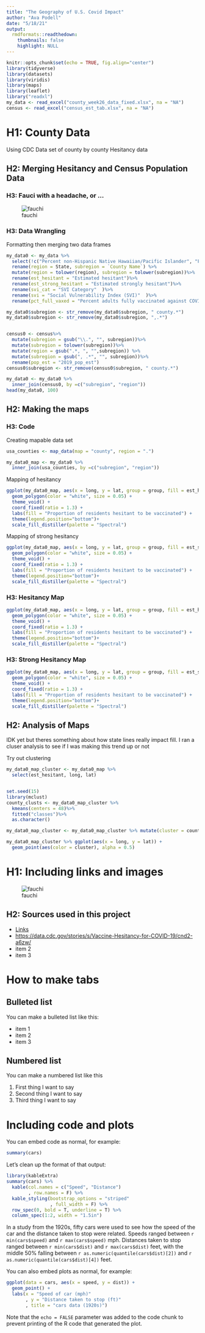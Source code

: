 ```yaml
---
title: "The Geography of U.S. Covid Impact"
author: "Ava Podell"
date: "5/18/21"
output:
  rmdformats::readthedown:
    thumbnails: false
    highlight: NULL
---
```


```r
knitr::opts_chunk$set(echo = TRUE, fig.align="center")
library(tidyverse)
library(datasets)
library(viridis)
library(maps)
library(leaflet)
library("readxl")
my_data <- read_excel("county_week26_data_fixed.xlsx", na = "NA")
census <- read_excel("census_est_tab.xlsx", na = "NA")
```


# H1: County Data 
Using CDC Data set of county by county Hesitancy data

## H2: Merging Hesitancy and Census Population Data {.tabset .tabset-fade .tabset-pills}

### H3: Fauci with a headache, or ...
![fauchi](https://media.giphy.com/media/JmD9mkDmzvXE7nxy7j/giphy.gif)

### H3: Data Wrangling

Formatting then merging two data frames

```r
my_data0 <- my_data %>%
  select(!c("Percent non-Hispanic Native Hawaiian/Pacific Islander", "FIPS Code"))%>%
  rename(region = State, subregion = `County Name`) %>%
  mutate(region = tolower(region), subregion = tolower(subregion))%>%
  rename(est_hesitant = "Estimated hesitant")%>%
  rename(est_strong_hesitant = "Estimated strongly hesitant")%>%
  rename(svi_cat = "SVI Category"  )%>%
  rename(svi = "Social Vulnerability Index (SVI)"  )%>%
  rename(pct_full_vaxed = "Percent adults fully vaccinated against COVID-19 as of 3/30/2021")

my_data0$subregion <- str_remove(my_data0$subregion, " county.*")
my_data0$subregion <- str_remove(my_data0$subregion, ",.*")


census0 <- census%>%
  mutate(subregion = gsub("\\.", "", subregion))%>%
  mutate(subregion = tolower(subregion))%>%
  mutate(region = gsub(".*, ", "",subregion)) %>% 
  mutate(subregion = gsub(", .*", "", subregion))%>%
  rename(pop_est = "2019_pop_est")
census0$subregion <- str_remove(census0$subregion, " county.*")

my_data0 <- my_data0 %>%
  inner_join(census0, by =c("subregion", "region"))
head(my_data0, 100)
```





## H2: Making the maps {.tabset .tabset-fade .tabset-pills}

### H3: Code

Creating mapable data set

```r
usa_counties <- map_data(map = "county", region = ".")

my_data0_map <- my_data0 %>%
  inner_join(usa_counties, by =c("subregion", "region"))
```

Mapping of hesitancy

```r
ggplot(my_data0_map, aes(x = long, y = lat, group = group, fill = est_hesitant)) +
  geom_polygon(color = "white", size = 0.05) +
  theme_void() +
  coord_fixed(ratio = 1.3) +
  labs(fill = "Proportion of residents hesitant to be vaccinated") +
  theme(legend.position="bottom")+
  scale_fill_distiller(palette = "Spectral")  
```

Mapping of strong hesitancy

```r
ggplot(my_data0_map, aes(x = long, y = lat, group = group, fill = est_strong_hesitant)) +
  geom_polygon(color = "white", size = 0.05) +
  theme_void() +
  coord_fixed(ratio = 1.3) +
  labs(fill = "Proportion of residents hesitant to be vaccinated") +
  theme(legend.position="bottom")+
  scale_fill_distiller(palette = "Spectral")  
```


### H3: Hesitancy Map

```r
ggplot(my_data0_map, aes(x = long, y = lat, group = group, fill = est_hesitant)) +
  geom_polygon(color = "white", size = 0.05) +
  theme_void() +
  coord_fixed(ratio = 1.3) +
  labs(fill = "Proportion of residents hesitant to be vaccinated") +
  theme(legend.position="bottom")+
  scale_fill_distiller(palette = "Spectral")  
```

### H3: Strong Hesitancy Map

```r
ggplot(my_data0_map, aes(x = long, y = lat, group = group, fill = est_strong_hesitant)) +
  geom_polygon(color = "white", size = 0.05) +
  theme_void() +
  coord_fixed(ratio = 1.3) +
  labs(fill = "Proportion of residents hesitant to be vaccinated") +
  theme(legend.position="bottom")+
  scale_fill_distiller(palette = "Spectral")  
```

## H2: Analysis of Maps

IDK yet but theres something about how state lines really impact fill. I ran a cluser analysis to see if I was making this trend up or not

Try out clustering
```r
my_data0_map_cluster <- my_data0_map %>%
  select(est_hesitant, long, lat)


set.seed(15)
library(mclust)
county_clusts <- my_data0_map_cluster %>%
  kmeans(centers = 48)%>%
  fitted("classes")%>%
  as.character()

my_data0_map_cluster <- my_data0_map_cluster %>% mutate(cluster = county_clusts)

my_data0_map_cluster %>% ggplot(aes(x = long, y = lat)) +
  geom_point(aes(color = cluster), alpha = 0.5)
```





# H1: Including links and images

![fauchi](https://media.giphy.com/media/JmD9mkDmzvXE7nxy7j/giphy.gif)

## H2: Sources used in this project

- [Links](https://www.datadreaming.org/post/r-markdown-theme-gallery/) 
- [https://data.cdc.gov/stories/s/Vaccine-Hesitancy-for-COVID-19/cnd2-a6zw/](https://data.cdc.gov/stories/s/Vaccine-Hesitancy-for-COVID-19/cnd2-a6zw/)
- item 2
- item 3


# How to make tabs {.tabset .tabset-fade .tabset-pills}

## Bulleted list

You can make a bulleted list like this:

- item 1
- item 2
- item 3

## Numbered list

You can make a numbered list like this

1. First thing I want to say
2. Second thing I want to say
3. Third thing I want to say



# Including code and plots

You can embed code as normal, for example:

```r
summary(cars)
```

Let's clean up the format of that output:

```r
library(kableExtra)
summary(cars) %>%
  kable(col.names = c("Speed", "Distance")
        , row.names = F) %>%
  kable_styling(bootstrap_options = "striped"
                , full_width = F) %>%
  row_spec(0, bold = T, underline = T) %>%
  column_spec(1:2, width = "1.5in") 
```

In a study from the 1920s, fifty cars were used to see how the speed of the car and the distance taken to stop were related.  Speeds ranged between `r min(cars$speed)` and `r max(cars$speed)` mph.  Distances taken to stop ranged between `r min(cars$dist)` and `r max(cars$dist)` feet, with the middle 50% falling between `r as.numeric(quantile(cars$dist)[2])` and `r as.numeric(quantile(cars$dist)[4])` feet.  

You can also embed plots as normal, for example:

```r
ggplot(data = cars, aes(x = speed, y = dist)) + 
  geom_point() + 
  labs(x = "Speed of car (mph)"
       , y = "Distance taken to stop (ft)"
       , title = "cars data (1920s)")
```

Note that the `echo = FALSE` parameter was added to the code chunk to prevent printing of the R code that generated the plot.



